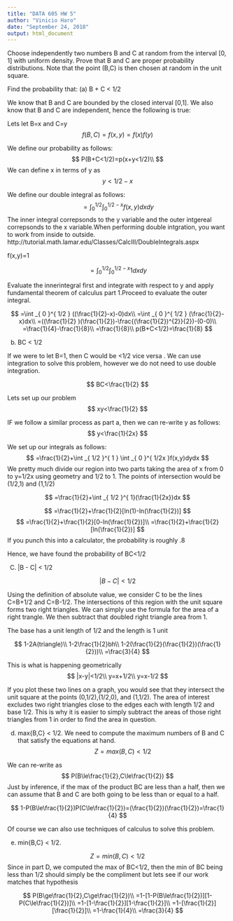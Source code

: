 ```yaml
---
title: "DATA 605 HW 5"
author: "Vinicio Haro"
date: "September 24, 2018"
output: html_document
---
```


Choose independently two numbers B and C at random from the interval [0, 1] with uniform density. Prove that B and C are proper probability distributions. Note that the point (B,C) is then chosen at random in the unit square.

Find the probability that:
(a) B + C < 1/2

We know that B and C are bounded by the closed interval [0,1]. We also know that B and C are independent, hence the following is true:

Lets let B=x and C=y
$$
f(B,C)=f(x,y)=f(x)f(y)
$$

We define our probability as follows: 
$$
P(B+C<1/2)=p(x+y<1/2)\\
$$
We can define x in terms of y as 
$$
y<1/2-x
$$

We define our double integral as follows:
$$
=\int _{ 0 }^{ 1/2 } \int _{ 0 }^{ 1/2 -x }f(x,y)dxdy
$$
The inner integral correpsonds to the y variable and the outer intgereal correpsonds to the x variable.When performing double intgration, you want to work from inside to outside. 
http://tutorial.math.lamar.edu/Classes/CalcIII/DoubleIntegrals.aspx

f(x,y)=1

$$
=\int _{ 0 }^{ 1/2 } \int _{ 0 }^{ 1/2 -x }1dxdy
$$

Evaluate the innerintegral first and integrate with respect to y and apply fundamental theorem of calculus part 1.Proceed to evaluate the outer integral. 

$$
=\int _{ 0 }^{ 1/2 } ((\frac{1}{2}-x)-0)dx\\
=\int _{ 0 }^{ 1/2 } (\frac{1}{2}-x)dx\\
=((\frac{1}{2} )(\frac{1}{2})-\frac{(\frac{1}{2})^{2}}{2})-(0-0)\\
=\frac{1}{4}-\frac{1}{8}\\
=\frac{1}{8}\\
p(B+C<1/2)=\frac{1}{8}
$$

(b) BC < 1/2

If we were to let B=1, then C would be <1/2 vice versa . We can use integration to solve this problem, however we do not need to use double integration. 

$$
BC<\frac{1}{2}
$$

Lets set up our problem 
$$
xy<\frac{1}{2}
$$

IF we follow a similar process as part a, then we can re-write y as follows:
$$
y<\frac{1}{2x}
$$

We set up our integrals as follows:
$$
=\frac{1}{2}+\int _{ 1/2 }^{ 1 } \int _{ 0 }^{ 1/2x }f(x,y)dydx
$$
We pretty much divide our region into two parts taking the area of x from 0 to y=1/2x using geometry and 1/2 to 1. The points of intersection would be (1/2,1) and (1,1/2)

$$
=\frac{1}{2}+\int _{ 1/2 }^{ 1}(\frac{1}{2x})dx
$$

$$
=\frac{1}{2}+\frac{1}{2}[ln(1)-ln(\frac{1}{2})]
$$
$$
=\frac{1}{2}+\frac{1}{2}[0-ln(\frac{1}{2})]\\
=\frac{1}{2}+\frac{1}{2}[ln(\frac{1}{2})]
$$
If you punch this into a calculator, the probability is roughly .8

Hence, we have found the probability of BC<1/2


(C) |B - C| < 1/2

$$
|B-C|<1/2
$$

Using the definition of absolute value, we consider C to be the lines C=B+1/2 and C=B-1/2. The intersections of this region with the unit square forms two right triangles. We can simply use the formula for the area of a right trangle. We then subtract that doubled right triangle area from 1. 

The base has a unit length of 1/2 and the length is 1 unit

$$
1-2A(triangle)\\
1-2\frac{1}{2}bh\\
1-2(\frac{1}{2}(\frac{1}{2})(\frac{1}{2}))\\
=\frac{3}{4}
$$

This is what is happening geometrically 
$$
|x-y|<1/2\\
y=x+1/2\\
y=x-1/2
$$

If you plot these two lines on a graph, you would see that they intersect the unit square at the points (0,1/2),(1/2,0), and (1,1/2). The area of interest excludes two right triangles close to the edges each with length 1/2 and base 1/2. This is why it is easier to simply subtract the areas of those right triangles from 1 in order to find the area in question. 

d) max{B,C} < 1/2.
We need to compute the maximum numbers of B and C that satisfy the equations at hand. 
$$
Z=max(B,C)<1/2
$$

We can re-write as 
$$
P(B\le\frac{1}{2},C\le\frac{1}{2})
$$
Just by inference, if the max of the product BC are less than a half, then we can assume that B and C are both going to be less than or equal to a half. 

$$
1-P(B\le\frac{1}{2})P(C\le\frac{1}{2})=(\frac{1}{2})(\frac{1}{2})=\frac{1}{4}
$$

Of course we can also use techniques of calculus to solve this problem. 


(e) min{B,C} < 1/2.

$$
Z=min(B,C)<1/2
$$
Since in part D, we computed the max of BC<1/2, then the min of BC being less than 1/2 should simply be the compliment but lets see if our work matches that hypothesis

$$
P(B\ge\frac{1}{2},C\ge\frac{1}{2})\\
=1-[1-P(B\le\frac{1}{2})][1-P(C\le\frac{1}{2})]\\
=1-[1-\frac{1}{2}][1-\frac{1}{2}]\\
=1-[\frac{1}{2}][\frac{1}{2}]\\
=1-\frac{1}{4}\\
=\frac{3}{4}
$$


